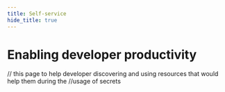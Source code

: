 ```yaml
---
title: Self-service
hide_title: true
---
```


# Enabling developer productivity

// this page to help developer discovering and using resources that would help them during the
//usage of secrets